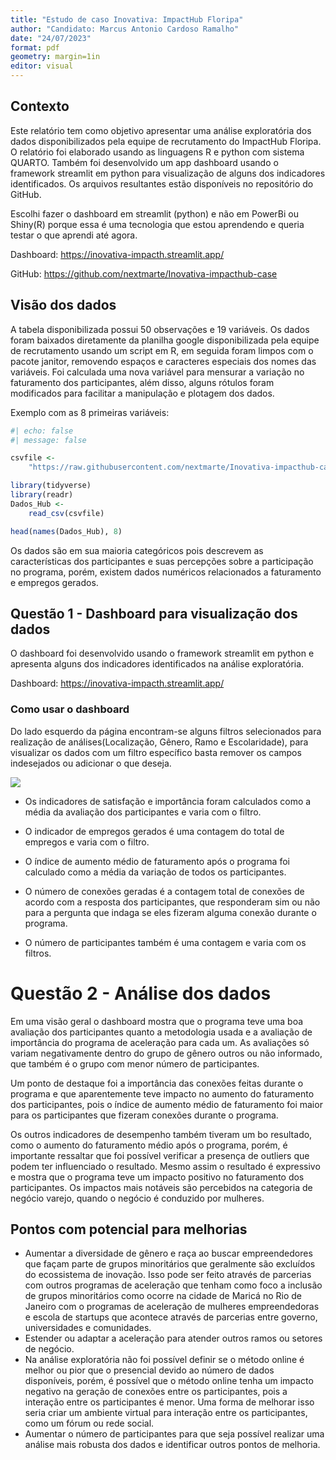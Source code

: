 ```yaml
---
title: "Estudo de caso Inovativa: ImpactHub Floripa"
author: "Candidato: Marcus Antonio Cardoso Ramalho"
date: "24/07/2023"
format: pdf
geometry: margin=1in
editor: visual
---
```


## Contexto

Este relatório tem como objetivo apresentar uma análise exploratória dos dados disponibilizados pela equipe de recrutamento do ImpactHub Floripa. O relatório foi elaborado usando as linguagens R e python com sistema QUARTO. Também foi desenvolvido um app dashboard usando o framework streamlit em python para visualização de alguns dos indicadores identificados. Os arquivos resultantes estão disponíveis no repositório do GitHub.

Escolhi fazer o dashboard em streamlit (python) e não em PowerBi ou Shiny(R) porque essa é uma tecnologia que estou aprendendo e queria testar o que aprendi até agora. 

Dashboard: <https://inovativa-impacth.streamlit.app/>

GitHub: <https://github.com/nextmarte/Inovativa-impacthub-case>

## Visão dos dados

A tabela disponibilizada possui 50 observações e 19 variáveis. Os dados foram baixados diretamente da planilha google disponibilizada pela equipe de recrutamento usando um script em R, em seguida foram limpos com o pacote janitor, removendo espaços e caracteres especiais dos nomes das variáveis. Foi calculada uma nova variável para mensurar a variação no faturamento dos participantes, além disso, alguns rótulos foram modificados para facilitar a manipulação e plotagem dos dados.

Exemplo com as 8 primeiras variáveis:
```r
#| echo: false
#| message: false

csvfile <-
    "https://raw.githubusercontent.com/nextmarte/Inovativa-impacthub-case/main/Dados_Hub.csv"

library(tidyverse)
library(readr)
Dados_Hub <-
    read_csv(csvfile)

head(names(Dados_Hub), 8)

```

Os dados são em sua maioria categóricos pois descrevem as características dos participantes e suas percepções sobre a participação no programa, porém, existem dados numéricos relacionados a faturamento e empregos gerados.

## Questão 1 - Dashboard para visualização dos dados

O dashboard foi desenvolvido usando o framework streamlit em python e apresenta alguns dos indicadores identificados na análise exploratória.

Dashboard: <https://inovativa-impacth.streamlit.app/>

### Como usar o dashboard

Do lado esquerdo da página encontram-se alguns filtros selecionados para realização de análises(Localização, Gênero, Ramo e Escolaridade), para visualizar os dados com um filtro específico basta remover os campos indesejados ou adicionar o que deseja.

![](images/paste-1.png)

-   Os indicadores de satisfação e importância foram calculados como a média da avaliação dos participantes e varia com o filtro.

-   O indicador de empregos gerados é uma contagem do total de empregos e varia com o filtro.

-   O índice de aumento médio de faturamento após o programa foi calculado como a média da variação de todos os participantes.

-   O número de conexões geradas é a contagem total de conexões de acordo com a resposta dos participantes, que responderam sim ou não para a pergunta que indaga se eles fizeram alguma conexão durante o programa.

-   O número de participantes também é uma contagem e varia com os filtros.

# Questão 2 - Análise dos dados

Em uma visão geral o dashboard mostra que o programa teve uma boa avaliação dos participantes quanto a metodologia usada e a avaliação de importância do programa de aceleração para cada um. 
As avaliações só variam negativamente dentro do grupo de gênero outros ou não informado, que também é o grupo com menor número de participantes.

Um ponto de destaque foi a importância das conexões feitas durante o programa e que aparentemente teve impacto no aumento do faturamento dos participantes, pois o índice de aumento médio de faturamento foi maior para os participantes que fizeram conexões durante o programa.

Os outros indicadores de desempenho também tiveram um bo resultado, como o aumento do faturamento médio após o programa, porém, é importante ressaltar que foi possível verificar a presença de outliers que podem ter influenciado o resultado. Mesmo assim o resultado é expressivo e mostra que o programa teve um impacto positivo no faturamento dos participantes. Os impactos mais notáveis são percebidos na categoria de negócio varejo, quando o negócio é conduzido por mulheres.

## Pontos com potencial para melhorias

- Aumentar a diversidade de gênero e raça ao buscar empreendedores que façam parte de grupos minoritários que geralmente são excluídos do ecossistema de inovação. Isso pode ser feito através de parcerias com outros programas de aceleração que tenham como foco a inclusão de grupos minoritários como ocorre na cidade de Maricá no Rio de Janeiro com o programas de aceleração de mulheres empreendedoras e escola de startups que acontece através de parcerias entre governo, universidades e comunidades.
- Estender ou adaptar a aceleração para atender outros ramos ou setores de negócio.
- Na análise exploratória não foi possível definir se o método online é melhor ou pior que o presencial devido ao número de dados disponíveis, porém, é possível que o método online tenha um impacto negativo na geração de conexões entre os participantes, pois a interação entre os participantes é menor. Uma forma de melhorar isso seria criar um ambiente virtual para interação entre os participantes, como um fórum ou rede social.
- Aumentar o número de participantes para que seja possível realizar uma análise mais robusta dos dados e identificar outros pontos de melhoria.
